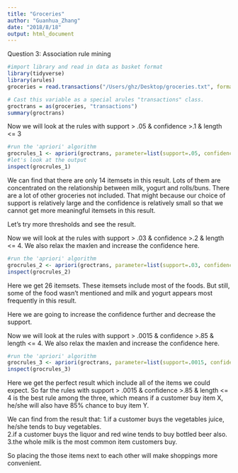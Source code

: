```yaml
---
title: "Groceries"
author: "Guanhua_Zhang"
date: "2018/8/18"
output: html_document
---
```


Question 3: Association rule mining

```r
#import library and read in data as basket format
library(tidyverse)
library(arules)  
groceries = read.transactions("/Users/ghz/Desktop/groceries.txt", format="basket", sep=",",rm.duplicates = FALSE)

```

```r
# Cast this variable as a special arules "transactions" class.
groctrans = as(groceries, "transactions")
summary(groctrans)

```
Now we will look at the rules with support > .05 & confidence >.1 & length <= 3
```r
#run the 'apriori' algorithm
grocrules_1 <- apriori(groctrans, parameter=list(support=.05, confidence=.1, maxlen=3))
#let's look at the output
inspect(grocrules_1)
```

We can find that there are only 14 itemsets in this result. Lots of them are concentrated on the relationship between milk, yogurt and rolls/buns. There are a lot of other groceries not included. That might because our choice of support is relatively large and the confidence is relatively small so that we cannot get more meaningful itemsets in this result.

Let's try more thresholds and see the result.

Now we will look at the rules with support > .03 & confidence >.2 & length  <= 4. We also relax the maxlen and increase the confidence here.

```r
#run the 'apriori' algorithm
grocrules_2 <- apriori(groctrans, parameter=list(support=.03, confidence=.2, maxlen=4))
inspect(grocrules_2)
```
Here we get 26 itemsets. These itemsets include most of the foods. But still, some of the food wasn't mentioned and milk and yogurt appears most frequently in this result.


Here we are going to increase the confidence further and decrease the support.

Now we will look at the rules with support > .0015 & confidence >.85 & length  <= 4. We also relax the maxlen and increase the confidence here.

```r
#run the 'apriori' algorithm
grocrules_3 <- apriori(groctrans, parameter=list(support=.0015, confidence=.85, maxlen=4))
inspect(grocrules_3)
```

Here we get the perfect result which include all of the items we could expect. So far the rules with support > .0015 & confidence >.85 & length  <= 4 is the best rule among the three, which means if a customer buy item X, he/she will also have 85% chance to buy item Y. 

We can find from the result that:
1.if a customer buys the vegetables juice, he/she tends to buy vegetables.    
2.if a customer buys the liquor and red wine tends to buy bottled beer also.  
3.the whole milk is the most common item customers buy.

So placing the those items next to each other will make shoppings more convenient.
